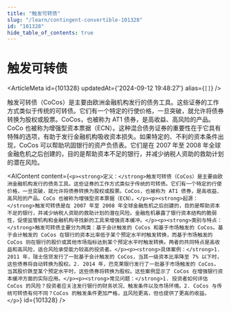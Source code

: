 ```yaml
---
title: "触发可转债"
slug: "/learn/contingent-convertible-101328"
id: "101328"
hide_table_of_contents: true
---
```



# 触发可转债

<ArticleMeta id={101328} updatedAt={'2024-09-12 19:48:27'} alias={`[]`} />
<div className='border-solid border-b border-t-0 my-4 border-[var(--ifm-color-gray-300)]' />

触发可转债（CoCos）是主要由欧洲金融机构发行的债务工具。这些证券的工作方式类似于传统的可转债。它们有一个特定的行使价格，一旦突破，就允许将债券转换为股权或股票。CoCos，也被称为 AT1 债券，是高收益、高风险的产品。CoCo 也被称为增强型资本票据（ECN）。这种混合债务证券的重要性在于它具有特殊的选项，有助于发行金融机构吸收资本损失。如果特定的、不利的资本条件出现，CoCos 可以帮助巩固银行的资产负债表。它们是在 2007 年至 2008 年全球金融危机之后创建的，目的是帮助资本不足的银行，并减少纳税人资助的救助计划的潜在风险。

<AIContent content={`<p><strong>定义：</strong>触发可转债（CoCos）是主要由欧洲金融机构发行的债务工具。这些证券的工作方式类似于传统的可转债。它们有一个特定的行使价格，一旦突破，就允许将债券转换为股权或股票。CoCos，也被称为 AT1 债券，是高收益、高风险的产品。CoCo 也被称为增强型资本票据（ECN）。</p><p><strong>起源：</strong>触发可转债是在 2007 年至 2008 年全球金融危机之后创建的，目的是帮助资本不足的银行，并减少纳税人资助的救助计划的潜在风险。金融危机暴露了银行资本结构的脆弱性，促使监管机构和金融机构寻找新的工具来增强资本缓冲。</p><p><strong>类别与特点：</strong>触发可转债主要分为两类：基于会计触发的 CoCos 和基于市场触发的 CoCos。基于会计触发的 CoCos 在银行的资本比率低于某个预定水平时触发转换，而基于市场触发的 CoCos 则在银行的股价或其他市场指标达到某个预定水平时触发转换。两者的共同特点是高收益和高风险，适合风险承受能力较高的投资者。</p><p><strong>具体案例：</strong>1. 2011 年，瑞士信贷发行了一批基于会计触发的 CoCos，当其一级资本比率降至 7% 以下时，这些债券将自动转换为股权。2. 2014 年，巴克莱银行发行了一批基于市场触发的 CoCos，当其股价跌至某个预定水平时，这些债券将转换为股权。这些案例显示了 CoCos 在增强银行资本缓冲方面的实际应用。</p><p><strong>常见问题：</strong>1. 投资者如何评估 CoCos 的风险？投资者应关注发行银行的财务状况、触发条件以及市场环境。2. CoCos 与传统可转债有何不同？CoCos 的触发条件更加严格，且风险更高，但也提供了更高的收益。</p>`} id={101328} />
